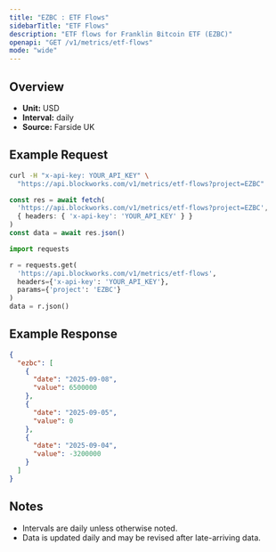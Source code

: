 ```yaml
---
title: "EZBC : ETF Flows"
sidebarTitle: "ETF Flows"
description: "ETF flows for Franklin Bitcoin ETF (EZBC)"
openapi: "GET /v1/metrics/etf-flows"
mode: "wide"
---
```


## Overview

- **Unit:** USD
- **Interval:** daily
- **Source:** Farside UK

## Example Request

<CodeGroup>

```bash cURL
curl -H "x-api-key: YOUR_API_KEY" \
  "https://api.blockworks.com/v1/metrics/etf-flows?project=EZBC"
```

```typescript TypeScript
const res = await fetch(
  'https://api.blockworks.com/v1/metrics/etf-flows?project=EZBC',
  { headers: { 'x-api-key': 'YOUR_API_KEY' } }
)
const data = await res.json()
```

```python Python
import requests

r = requests.get(
  'https://api.blockworks.com/v1/metrics/etf-flows',
  headers={'x-api-key': 'YOUR_API_KEY'},
  params={'project': 'EZBC'}
)
data = r.json()
```

</CodeGroup>

## Example Response

```json
{
  "ezbc": [
    {
      "date": "2025-09-08",
      "value": 6500000
    },
    {
      "date": "2025-09-05",
      "value": 0
    },
    {
      "date": "2025-09-04",
      "value": -3200000
    }
  ]
}
```

## Notes
- Intervals are daily unless otherwise noted.
- Data is updated daily and may be revised after late-arriving data.
